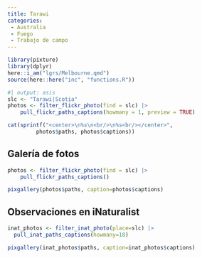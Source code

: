 ```yaml
---
title: Tarawi
categories:
 - Australia
 - Fuego
 - Trabajo de campo
---
```





```r
library(pixture)
library(dplyr)
here::i_am("lgrs/Melbourne.qmd")
source(here::here("inc", "functions.R"))
```

```r
#| output: asis
slc <- "Tarawi|Scotia"
photos <- filter_flickr_photo(find = slc) |>
    pull_flickr_paths_captions(howmany = 1, preview = TRUE)

cat(sprintf("<center>\n%s\n<br/>\n%s<br/></center>", 
         photos$paths, photos$captions))
```


## Galería de fotos

```r
photos <- filter_flickr_photo(find = slc) |>
    pull_flickr_paths_captions()

pixgallery(photos$paths, caption=photos$captions)
```


## Observaciones en iNaturalist


```r

inat_photos <- filter_inat_photo(place=slc) |>
  pull_inat_paths_captions(howmany=18)

pixgallery(inat_photos$paths, caption=inat_photos$captions)
```

